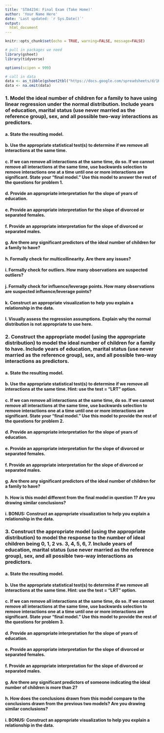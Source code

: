 ```yaml
---
title: 'STA4234: Final Exam (Take Home)'
author: 'Your Name Here'
date: 'Last updated: `r Sys.Date()`'
output:
  html_document
---
```


```r
knitr::opts_chunk$set(echo = TRUE, warning=FALSE, message=FALSE)

# pull in packages we need
library(gsheet)
library(tidyverse)

options(scipen = 999)

# call in data
data <- as_tibble(gsheet2tbl("https://docs.google.com/spreadsheets/d/1Kjtlt4KSSRXHF1PtYvWFzOaOZNsys9dMh8HqDT6PTEw"))
data <- na.omit(data)
```

### 1. Model the ideal number of children for a family to have using linear regression under the normal distribution. Include years of education, marital status (use never married as the reference group), sex, and all possible two-way interactions as predictors.

#### a. State the resulting model.

#### b. Use the appropriate statistical test(s) to determine if we remove all interactions at the same time.

#### c. If we can remove all interactions at the same time, do so. If we cannot remove all interactions at the same time, use backwards selection to remove interactions one at a time until one or more interactions are significant. State your "final model." Use this model to answer the rest of the questions for problem 1.

#### d. Provide an appropriate interpretation for the slope of years of education.

#### e. Provide an appropriate interpretation for the slope of divorced or separated females.

#### f. Provide an appropriate interpretation for the slope of divorced or separated males.

#### g. Are there any significant predictors of the ideal number of children for a family to have?

#### h. Formally check for multicollinearity. Are there any issues?

#### i. Formally check for outliers. How many observations are suspected outliers?

#### j. Formally check for influence/leverage points. How many observations are suspected influence/leverage points?

#### k. Construct an appropriate visualization to help you explain a relationship in the data. 

#### l. Visually assess the regression assumptions. Explain why the normal distribution is **not** appropriate to use here.
    
### 2. Construct the appropriate model (using the appropriate distribution) to model the ideal number of children for a family to have. Include years of education, marital status (use never married as the reference group), sex, and all possible two-way interactions as predictors.
    
#### a. State the resulting model.

#### b. Use the appropriate statistical test(s) to determine if we remove all interactions at the same time. Hint: use the test = "LRT" option.

#### c. If we can remove all interactions at the same time, do so. If we cannot remove all interactions at the same time, use backwards selection to remove interactions one at a time until one or more interactions are significant. State your "final model." Use this model to provide the rest of the questions for problem 2.
 
#### d. Provide an appropriate interpretation for the slope of years of education.

#### e. Provide an appropriate interpretation for the slope of divorced or separated females.

#### f. Provide an appropriate interpretation for the slope of divorced or separated males.

#### g. Are there any significant predictors of the ideal number of children for a family to have?

#### h. How is this model different from the final model in question 1? Are you drawing similar conclusions?

#### i. BONUS: Construct an appropriate visualization to help you explain a relationship in the data.

### 3. Construct the appropriate model (using the appropriate distribution) to model the response to the number of ideal children being 0, 1, 2 vs. 3, 4, 5, 6, 7. Include years of education, marital status (use never married as the reference group), sex, and all possible two-way interactions as predictors.

#### a. State the resulting model.

#### b. Use the appropriate statistical test(s) to determine if we remove all interactions at the same time. Hint: use the test = "LRT" option.

#### c. If we can remove all interactions at the same time, do so. If we cannot remove all interactions at the same time, use backwards selection to remove interactions one at a time until one or more interactions are significant. State your "final model." Use this model to provide the rest of the questions for problem 3.

#### d. Provide an appropriate interpretation for the slope of years of education.

#### e. Provide an appropriate interpretation for the slope of divorced or separated females.

#### f. Provide an appropriate interpretation for the slope of divorced or separated males.

#### g. Are there any significant predictors of someone indicating the ideal number of children is more than 2?

#### h. How does the conclusions drawn from this model compare to the conclusions drawn from the previous two models? Are you drawing similar conclusions? 

#### i. BONUS: Construct an appropriate visualization to help you explain a relationship in the data.




